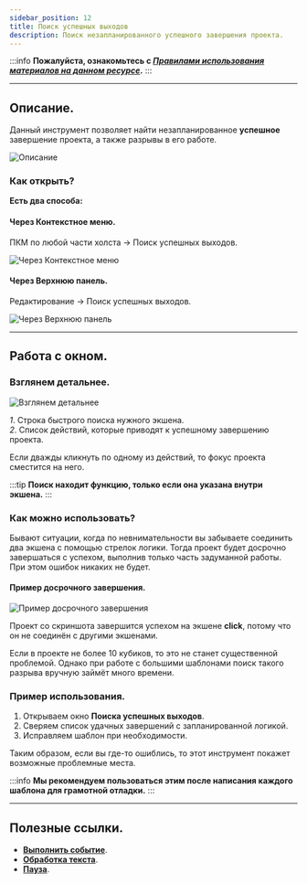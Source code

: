 ```yaml
---
sidebar_position: 12
title: Поиск успешных выходов
description: Поиск незапланированного успешного завершения проекта.
---
```

:::info **Пожалуйста, ознакомьтесь с [*Правилами использования материалов на данном ресурсе*](../Disclaimer).**
:::
_______________________________________________  
## Описание.  
Данный инструмент позволяет найти незапланированное **успешное** завершение проекта, а также разрывы в его работе.  

![Описание](./assets/Search_GoodEnd/Search_GoodEnd_pic1.png)  

### Как открыть?  
**Есть два способа:**  
#### Через Контекстное меню.  
ПКМ по любой части холста → Поиск успешных выходов.  

![Через Контекстное меню](./assets/Search_GoodEnd/Search_GoodEnd_pic2.png)  

#### Через Верхнюю панель.  
Редактирование → Поиск успешных выходов.  

![Через Верхнюю панель](./assets/Search_GoodEnd/Search_GoodEnd_pic3.png)  
_______________________________________________ 
## Работа с окном.  
### Взглянем детальнее.  
![Взглянем детальнее](./assets/Search_GoodEnd/Search_GoodEnd_pic4.png)

*1*. Строка быстрого поиска нужного экшена.  
*2*. Список действий, которые приводят к успешному завершению проекта.  

Если дважды кликнуть по одному из действий, то фокус проекта сместится на него.  

:::tip **Поиск находит функцию, только если она указана внутри экшена.**
:::  

### Как можно использовать?  
Бывают ситуации, когда по невнимательности вы забываете соединить два экшена с помощью стрелок логики. Тогда проект будет досрочно завершаться с успехом, выполнив только часть задуманной работы. При этом ошибок никаких не будет.  

#### Пример досрочного завершения.  
![Пример досрочного завершения](./assets/Search_GoodEnd/Search_GoodEnd_pic5.png)  

Проект со скриншота завершится успехом на экшене **click**, потому что он не соединён с другими экшенами.  

Если в проекте не более 10 кубиков, то это не станет существенной проблемой. Однако при работе с большими шаблонами поиск такого разрыва вручную займёт много времени.  

### Пример использования.  
1. Открываем окно **Поиска успешных выходов**.  
2. Сверяем список удачных завершений с запланированной логикой.  
3. Исправляем шаблон при необходимости.  

Таким образом, если вы где-то ошиблись, то этот инструмент покажет возможные проблемные места.  

:::info **Мы рекомендуем пользоваться этим после написания каждого шаблона для грамотной отладки.**
::: 
_______________________________________________  
## Полезные ссылки.   
- [**Выполнить событие**](../Android/RunEvent).  
- [**Обработка текста**](../Data/Text).   
- [**Пауза**](../Project%20Editor/Logic/Pause).